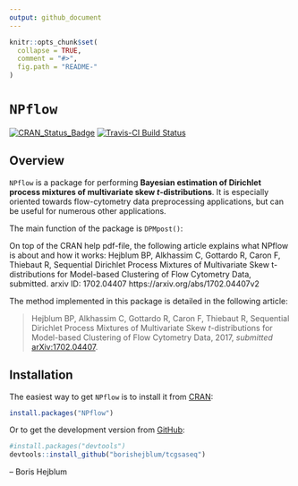 ```yaml
---
output: github_document
---
```


<!-- README.md is generated from README.Rmd. Please edit that file -->

```r
knitr::opts_chunk$set(
  collapse = TRUE,
  comment = "#>",
  fig.path = "README-"
)
```

# `NPflow`

[![CRAN_Status_Badge](http://www.r-pkg.org/badges/version/NPflow)](https://cran.r-project.org/package=NPflow)
[![Travis-CI Build Status](https://travis-ci.org/borishejblum/NPflow.svg?branch=CRANrelease)](https://travis-ci.org/borishejblum/NPflow)


## Overview

`NPflow` is a package for performing **Bayesian estimation of Dirichlet process mixtures of multivariate skew $t$-distributions**.
It is especially oriented towards flow-cytometry data preprocessing applications, but can be useful for numerous other applications.

The main function of the package is `DPMpost()`: 

On top of the CRAN help pdf-file, the following article explains what NPflow is about and how it works:
Hejblum BP, Alkhassim C, Gottardo R, Caron F, Thiebaut R, Sequential Dirichlet
Process Mixtures of Multivariate Skew t-distributions for Model-based Clustering of Flow Cytometry Data, submitted.
arxiv ID: 1702.04407 
https://arxiv.org/abs/1702.04407v2

The method implemented in this package is detailed in the following article:

> Hejblum BP, Alkhassim C, Gottardo R, Caron F, Thiebaut R, Sequential Dirichlet
Process Mixtures of Multivariate Skew $t$-distributions for Model-based Clustering 
of Flow Cytometry Data, 2017, *submitted* [arXiv:1702.04407](https://arxiv.org/abs/1702.04407v2).


## Installation


The easiest way to get `NPflow` is to install it from [CRAN](https://cran.r-project.org/package=NPflow):
```r
install.packages("NPflow")
```

Or to get the development version from [GitHub](https://github.com/borishejblum/NPflow):
```r
#install.packages("devtools")
devtools::install_github("borishejblum/tcgsaseq")
```

 -- Boris Hejblum
